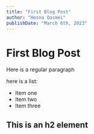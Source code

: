 ---
title: "First Blog Post"
author: "Hosna Qasmei"
publishDate: "March 6th, 2023"
---

# First Blog Post

Here is a regular paragraph

here is a list:

- Item one
- Item two
- Item three

## This is an h2 element
